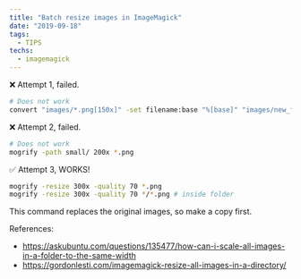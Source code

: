 ```yaml
---
title: "Batch resize images in ImageMagick"
date: "2019-09-18"
tags:
  - TIPS
techs:
  - imagemagick
---
```


❌ Attempt 1, failed.

```sh
# Does not work
convert "images/*.png[150x]" -set filename:base "%[base]" "images/new_folder/%[filename:base].png"
```

❌ Attempt 2, failed.

```sh
# Does not work
mogrify -path small/ 200x *.png
```

✅ Attempt 3, WORKS!

```sh
mogrify -resize 300x -quality 70 *.png
mogrify -resize 300x -quality 70 */*.png # inside folder
```

This command replaces the original images, so make a copy first.

References:

- https://askubuntu.com/questions/135477/how-can-i-scale-all-images-in-a-folder-to-the-same-width
- https://gordonlesti.com/imagemagick-resize-all-images-in-a-directory/
